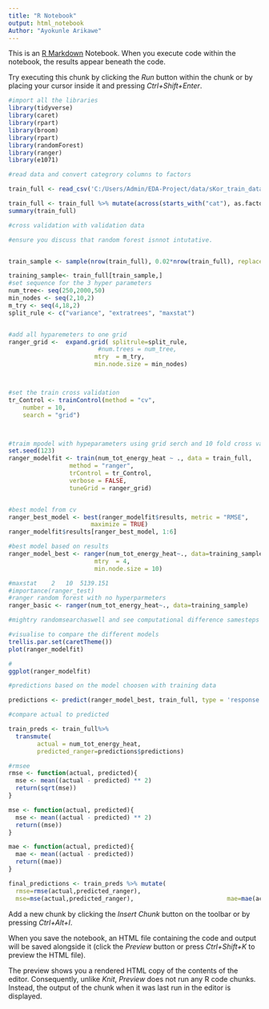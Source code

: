 ```yaml
---
title: "R Notebook"
output: html_notebook
Author: "Ayokunle Arikawe"
---
```


This is an [R Markdown](http://rmarkdown.rstudio.com) Notebook. When you execute code within the notebook, the results appear beneath the code. 

Try executing this chunk by clicking the *Run* button within the chunk or by placing your cursor inside it and pressing *Ctrl+Shift+Enter*. 

```r
#import all the libraries
library(tidyverse)
library(caret)
library(rpart)
library(broom)
library(rpart)
library(randomForest)
library(ranger)
library(e1071)


```
```r
#read data and convert categrory columns to factors

train_full <- read_csv('C:/Users/Admin/EDA-Project/data/sKor_train_data.csv')

train_full <- train_full %>% mutate(across(starts_with("cat"), as.factor))
summary(train_full)

```



```r
#cross validation with validation data

#ensure you discuss that random forest isnnot intutative.


train_sample <- sample(nrow(train_full), 0.02*nrow(train_full), replace = FALSE)

training_sample<- train_full[train_sample,]
#set sequence for the 3 hyper parameters
num_tree<- seq(250,2000,50)
min_nodes <- seq(2,10,2)
m_try <- seq(4,18,2)
split_rule <- c("variance", "extratrees", "maxstat")


#add all hyparemeters to one grid
ranger_grid <-  expand.grid( splitrule=split_rule,
                         #num.trees = num_tree, 
                        mtry  = m_try,
                        min.node.size = min_nodes)



#set the train cross validation
tr_Control <- trainControl(method = "cv",
    number = 10,
    search = "grid")



#traim mpodel with hypeparameters using grid serch and 10 fold cross validation
set.seed(123)
ranger_modelfit <- train(num_tot_energy_heat ~ ., data = train_full, 
                 method = "ranger", 
                 trControl = tr_Control,
                 verbose = FALSE, 
                 tuneGrid = ranger_grid)


#best model from cv
ranger_best_model <- best(ranger_modelfit$results, metric = "RMSE",
                       maximize = TRUE)
ranger_modelfit$results[ranger_best_model, 1:6]

#best model based on results
ranger_model_best <- ranger(num_tot_energy_heat~., data=training_sample,splitrule="maxstat",
                        mtry  = 4,
                        min.node.size = 10)

#maxstat	2	10	5139.151
#importance(ranger_test)
#ranger random forest with no hyperparmeters
ranger_basic <- ranger(num_tot_energy_heat~., data=training_sample)

```
```r

#mightry randomsearchaswell and see computational difference samesteps as grid search
```
```r
#visualise to compare the different models
trellis.par.set(caretTheme())
plot(ranger_modelfit) 

#
ggplot(ranger_modelfit)
```
```r

#predictions based on the model choosen with training data

predictions <- predict(ranger_model_best, train_full, type = 'response')

#compare actual to predicted

train_preds <- train_full%>% 
  transmute(
        actual = num_tot_energy_heat,
        predicted_ranger=predictions$predictions)

#rmsee
rmse <- function(actual, predicted){
  mse <- mean((actual - predicted) ** 2)
  return(sqrt(mse))
}

mse <- function(actual, predicted){
  mse <- mean((actual - predicted) ** 2)
  return((mse))
}

mae <- function(actual, predicted){
  mae <- mean((actual - predicted))
  return((mae))
}

final_predictions <- train_preds %>% mutate(
  rmse=rmse(actual,predicted_ranger),
  mse=mse(actual,predicted_ranger),                          mae=mae(actual,predicted_ranger))


```



Add a new chunk by clicking the *Insert Chunk* button on the toolbar or by pressing *Ctrl+Alt+I*.

When you save the notebook, an HTML file containing the code and output will be saved alongside it (click the *Preview* button or press *Ctrl+Shift+K* to preview the HTML file).

The preview shows you a rendered HTML copy of the contents of the editor. Consequently, unlike *Knit*, *Preview* does not run any R code chunks. Instead, the output of the chunk when it was last run in the editor is displayed.
